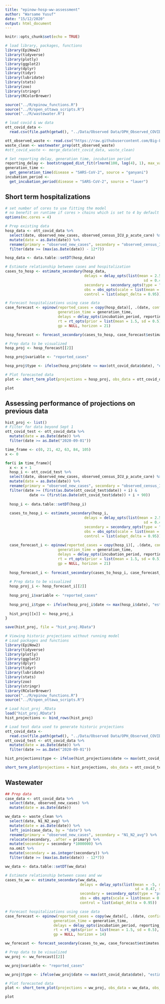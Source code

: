 ```yaml
---
title: "epinow-hosp-ww-assessment"
author: "Warsame Yusuf"
date: "15/12/2020"
output: html_document
---
```


```r
knitr::opts_chunk$set(echo = TRUE)
```

```r
# load library, packages, functions
library(EpiNow2)
library(tidyverse)
library(plotly)
library(ggplot2)
library(dplyr)
library(tidyr)
library(lubridate)
library(stats)
library(zoo)
library(stringr)
library(RColorBrewer)

source("../R/epinow_functions.R")
source("../R/open_ottawa_scripts.R")
source("../R/wastewater.R")

# load covid & ww data
ott_covid_data <-
  read.csv(file.path(getwd(), "../Data/Observed Data/OPH_Observed_COVID_Data.csv"))

ott_observed_waste <- read.csv("https://raw.githubusercontent.com/Big-Life-Lab/covid-19-wastewater/main/data/wastewater_virus.csv")
waste_clean <- wastewater_prep(ott_observed_waste)
#ott_covid_waste <- merge_data(ott_covid_data, waste_clean)

# Set reporting delay, generation time, incubation period
reporting_delay <- bootstrapped_dist_fit(rlnorm(100, log(4), 1), max_value = 30)
generation_time <-
  get_generation_time(disease = "SARS-CoV-2", source = "ganyani")
incubation_period <-
  get_incubation_period(disease = "SARS-CoV-2", source = "lauer")
```

## Short term hospitalizations
```r
# set number of cores to use fitting the model
# no benefit on runtime if cores > chains which is set to 4 by default
options(mc.cores = 4)
```

```r
# Prep existing data
hosp_data <- ott_covid_data %>%
  select(date, observed_new_cases, observed_census_ICU_p_acute_care) %>%
  mutate(date = as.Date(date)) %>%
  rename(primary = "observed_new_cases", secondary = "observed_census_ICU_p_acute_care") %>%
  filter(date >= (max(as.Date(date)) - 12*7))

hosp_data <- data.table::setDT(hosp_data)
```

```r

# Estimate relationship between cases and hospitalization
cases_to_hosp <- estimate_secondary(hosp_data, 
                                    delays = delay_opts(list(mean = 2.5, mean_sd = 0.2, 
                                                               sd = 0.47, sd_sd = 0.1, max = 21)),
                                    secondary = secondary_opts(type = "prevalence"),
                                    obs = obs_opts(scale = list(mean = 0.01, sd = 0.0025)),
                                    control = list(adapt_delta = 0.95))
```

```r
# Forecast hospitalizations using case data
case_forecast <- epinow(reported_cases = copy(hosp_data)[, .(date, confirm = primary)], 
                        generation_time = generation_time,
                        delays = delay_opts(incubation_period, reporting_delay),
                        rt = rt_opts(prior = list(mean = 1.5, sd = 0.5), rw = 7),
                        gp = NULL, horizon = 21)

hosp_forecast <- forecast_secondary(cases_to_hosp, case_forecast$estimates)

# Prep data to be visualized
hosp_proj <- hosp_forecast[[2]]

hosp_proj$variable <- "reported_cases"

hosp_proj$type <- ifelse(hosp_proj$date <= max(ott_covid_data$date), "estimate", "forecast")

# Plot forecasted data
plot <- short_term_plot(projections = hosp_proj, obs_data = ott_covid_data, obs_column = "observed_census_ICU_p_acute_care", forecast_type = "reported_cases", ylab = "Hospital census", title = "Hospital census projections")

plot
```

## Assessing performance of projections on previous data

```r
hist_proj <- list()
# Filter for data beyond Sept 1
ott_covid_test <- ott_covid_data %>%
  mutate(date = as.Date(date)) %>%
  filter(date >= as.Date("2020-09-01"))

time_frame <- c(0, 21, 42, 63, 84, 105)
x <- 0

for(i in time_frame){
  x <- x + 1
  hosp_i <- ott_covid_test %>%
  select(date, observed_new_cases, observed_census_ICU_p_acute_care) %>%
  mutate(date = as.Date(date)) %>%
  rename(primary = "observed_new_cases", secondary = "observed_census_ICU_p_acute_care") %>%
  filter(date >= (first(as.Date(ott_covid_test$date)) + i) &
           date <= (first(as.Date(ott_covid_test$date)) + i + 90))
  
  hosp_i <- data.table::setDT(hosp_i)
  
  cases_to_hosp_i <- estimate_secondary(hosp_i, 
                                    delays = delay_opts(list(mean = 2.5, mean_sd = 0.2, 
                                                               sd = 0.47, sd_sd = 0.1, max = 21)),
                                    secondary = secondary_opts(type = "prevalence"),
                                    obs = obs_opts(scale = list(mean = 0.01, sd = 0.0025)),
                                    control = list(adapt_delta = 0.95))
  
  case_forecast_i <- epinow(reported_cases = copy(hosp_i)[, .(date, confirm = primary)], 
                        generation_time = generation_time,
                        delays = delay_opts(incubation_period, reporting_delay),
                        rt = rt_opts(prior = list(mean = 1.5, sd = 0.5), rw = 7),
                        gp = NULL, horizon = 21)
  
  hosp_forecast_i <- forecast_secondary(cases_to_hosp_i, case_forecast_i$estimates)
  
  # Prep data to be visualized
  hosp_proj_i <- hosp_forecast_i[[2]]
  
  hosp_proj_i$variable <- "reported_cases"
  
  hosp_proj_i$type <- ifelse(hosp_proj_i$date <= max(hosp_i$date), "estimate", "forecast")
  
  hist_proj[[x]] <- hosp_proj_i
}

save(hist_proj, file = "hist_proj.RData")
```

```r
# Viewing historic projections without running model
# Load packages and functions
library(EpiNow2)
library(tidyverse)
library(plotly)
library(ggplot2)
library(dplyr)
library(tidyr)
library(lubridate)
library(stats)
library(zoo)
library(stringr)
library(RColorBrewer)
source("../R/epinow_functions.R")
source("../R/open_ottawa_scripts.R")

# Load hist_proj .RData
load("hist_proj.RData")
hist_projections <- bind_rows(hist_proj)

# Load test data used to generate historic projections
ott_covid_data <-
  read.csv(file.path(getwd(), "../Data/Observed Data/OPH_Observed_COVID_Data.csv"))
ott_covid_test <- ott_covid_data %>%
  mutate(date = as.Date(date)) %>%
  filter(date >= as.Date("2020-09-01"))

hist_projections$type <- ifelse(hist_projections$date <= max(ott_covid_test$date), "estimate", "forecast")

short_term_plot(projections = hist_projections, obs_data = ott_covid_test, obs_column = "observed_census_ICU_p_acute_care", forecast_type = "reported_cases", ylab = "Hospital census", title = "Examining historic hospital projections with hospital census data")
```

## Wastewater
```r
## Prep data
case_data <- ott_covid_data %>%
  select(date, observed_new_cases) %>%
  mutate(date = as.Date(date))

ww_data <- waste_clean %>%
  select(date, N1_N2_avg) %>%
  mutate(date = as.Date(date)) %>%
  left_join(case_data, by = "date") %>%
  rename(primary = "observed_new_cases", secondary = "N1_N2_avg") %>%
  relocate(secondary, .after = primary) %>%
  mutate(secondary = secondary *1000000) %>%
  na.omit %>%
  mutate(secondary = as.integer(secondary)) %>%
  filter(date >= (max(as.Date(date)) - 12*7))

ww_data <- data.table::setDT(ww_data)
```

```r
# Estimate relationship between cases and ww
cases_to_ww <- estimate_secondary(ww_data, 
                                  delays = delay_opts(list(mean = -5, mean_sd = 0.2, 
                                                           sd = 0.47, sd_sd = 0.1, max = 0)),
                                  secondary = secondary_opts(type = "prevalence"),
                                  obs = obs_opts(scale = list(mean = 0.01, sd = 0.0025)),
                                  control = list(adapt_delta = 0.95))
```

```r
# Forecast hospitalizations using case data
case_forecast <- epinow(reported_cases = copy(ww_data)[, .(date, confirm = primary)], 
                      generation_time = generation_time,
                      delays = delay_opts(incubation_period, reporting_delay),
                      rt = rt_opts(prior = list(mean = 1.5, sd = 0.5), rw = 7),
                      gp = NULL, horizon = 14)

ww_forecast <- forecast_secondary(cases_to_ww, case_forecast$estimates, all_dates = TRUE)
```

```r
# Prep data to be visualized
ww_proj <- ww_forecast[[2]]

ww_proj$variable <- "reported_cases"

ww_proj$type <- ifelse(ww_proj$date <= max(ott_covid_data$date), "estimate", "forecast")

# Plot forecasted data
plot <- short_term_plot(projections = ww_proj, obs_data = ww_data, obs_column = "secondary", forecast_type = "reported_cases", ylab = "Wastewater signal (µ)", title = "Wastewater signal projections")

plot
```